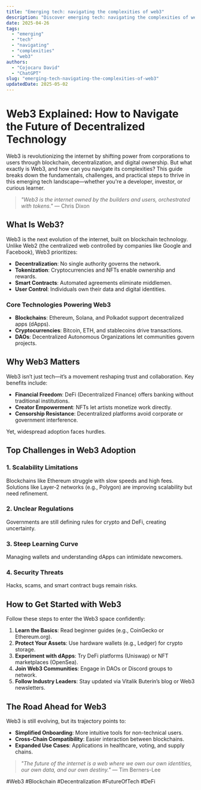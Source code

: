 ```yaml
---
title: "Emerging tech: navigating the complexities of web3"
description: "Discover emerging tech: navigating the complexities of web3 with this in-depth guide, providing actionable insights and practical tips to boost your knowledge and results."
date: 2025-04-26
tags:
  - "emerging"
  - "tech"
  - "navigating"
  - "complexities"
  - "web3"
authors:
  - "Cojocaru David"
  - "ChatGPT"
slug: "emerging-tech-navigating-the-complexities-of-web3"
updatedDate: 2025-05-02
---
```


# Web3 Explained: How to Navigate the Future of Decentralized Technology  

Web3 is revolutionizing the internet by shifting power from corporations to users through blockchain, decentralization, and digital ownership. But what exactly is Web3, and how can you navigate its complexities? This guide breaks down the fundamentals, challenges, and practical steps to thrive in this emerging tech landscape—whether you're a developer, investor, or curious learner.  

> *"Web3 is the internet owned by the builders and users, orchestrated with tokens."* — Chris Dixon  

## What Is Web3?  

Web3 is the next evolution of the internet, built on blockchain technology. Unlike Web2 (the centralized web controlled by companies like Google and Facebook), Web3 prioritizes:  

- **Decentralization**: No single authority governs the network.  
- **Tokenization**: Cryptocurrencies and NFTs enable ownership and rewards.  
- **Smart Contracts**: Automated agreements eliminate middlemen.  
- **User Control**: Individuals own their data and digital identities.  

### Core Technologies Powering Web3  
- **Blockchains**: Ethereum, Solana, and Polkadot support decentralized apps (dApps).  
- **Cryptocurrencies**: Bitcoin, ETH, and stablecoins drive transactions.  
- **DAOs**: Decentralized Autonomous Organizations let communities govern projects.  

## Why Web3 Matters  

Web3 isn’t just tech—it’s a movement reshaping trust and collaboration. Key benefits include:  

- **Financial Freedom**: DeFi (Decentralized Finance) offers banking without traditional institutions.  
- **Creator Empowerment**: NFTs let artists monetize work directly.  
- **Censorship Resistance**: Decentralized platforms avoid corporate or government interference.  

Yet, widespread adoption faces hurdles.  

## Top Challenges in Web3 Adoption  

### 1. Scalability Limitations  
Blockchains like Ethereum struggle with slow speeds and high fees. Solutions like Layer-2 networks (e.g., Polygon) are improving scalability but need refinement.  

### 2. Unclear Regulations  
Governments are still defining rules for crypto and DeFi, creating uncertainty.  

### 3. Steep Learning Curve  
Managing wallets and understanding dApps can intimidate newcomers.  

### 4. Security Threats  
Hacks, scams, and smart contract bugs remain risks.  

## How to Get Started with Web3  

Follow these steps to enter the Web3 space confidently:  

1. **Learn the Basics**: Read beginner guides (e.g., CoinGecko or Ethereum.org).  
2. **Protect Your Assets**: Use hardware wallets (e.g., Ledger) for crypto storage.  
3. **Experiment with dApps**: Try DeFi platforms (Uniswap) or NFT marketplaces (OpenSea).  
4. **Join Web3 Communities**: Engage in DAOs or Discord groups to network.  
5. **Follow Industry Leaders**: Stay updated via Vitalik Buterin’s blog or Web3 newsletters.  

## The Road Ahead for Web3  

Web3 is still evolving, but its trajectory points to:  

- **Simplified Onboarding**: More intuitive tools for non-technical users.  
- **Cross-Chain Compatibility**: Easier interaction between blockchains.  
- **Expanded Use Cases**: Applications in healthcare, voting, and supply chains.  

> *"The future of the internet is a web where we own our own identities, our own data, and our own destiny."* — Tim Berners-Lee  

#Web3 #Blockchain #Decentralization #FutureOfTech #DeFi